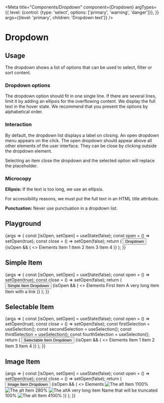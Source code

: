 
<Meta
  title="Components/Dropdown"
  component={Dropdown}
  argTypes={{
    level: {control: {type: 'select', options: ['primary', 'warning', 'danger']}},
  }}
  args={{level: 'primary', children: 'Dropdown text'}}
/>

# Dropdown

## Usage

The dropdown shows a list of options that can be used to select, filter or sort content.

### Dropdown options

The dropdown option should fit in one single line. If there are several lines, limit it by adding an ellipsis for the overflowing content. We display the full text in the hover state. We recommend that you present the options by alphabetical order.

### Interaction

By default, the dropdown list displays a label on closing. An open dropdown menu appears on the click. The open dropdown should appear above all other elements of the user interface. They can be close by clicking outside the dropdown element.

Selecting an item close the dropdown and the selected option will replace the placeholder.

### Microcopy

**Ellipsis:** If the text is too long, we use an ellipsis.

For accessibility reasons, we must put the full text in an HTML title attribute.

**Punctuation:** Never use punctuation in a dropdown list.

## Playground

<Canvas>
  <Story name="Standard">
    {args => {
      const [isOpen, setOpen] = useState(false);
      const open = () => setOpen(true);
      const close = () => setOpen(false);
      return (
        <SpaceContainer height={200}>
          <Dropdown {...args}>
            <Dropdown.Action onClick={open}>
              <Button>Dropdown</Button>
            </Dropdown.Action>
            {isOpen && (
              <>
                <Dropdown.Backdrop onClick={close} />
                <Dropdown.Overlay position="down" onClose={close}>
                  <Dropdown.Header>
                    <Dropdown.Title>Elements</Dropdown.Title>
                  </Dropdown.Header>
                  <Dropdown.ItemCollection>
                    <Dropdown.Item>Item 1</Dropdown.Item>
                    <Dropdown.Item>Item 2</Dropdown.Item>
                    <Dropdown.Item>Item 3</Dropdown.Item>
                    <Dropdown.Item>Item 4</Dropdown.Item>
                  </Dropdown.ItemCollection>
                </Dropdown.Overlay>
              </>
            )}
          </Dropdown>
        </SpaceContainer>
      );
    }}
  </Story>
</Canvas>

<ArgsTable story="Standard" />

## Simple Item

<Canvas>
  <Story name="SimpleItem">
    {args => {
      const [isOpen, setOpen] = useState(false);
      const open = () => setOpen(true);
      const close = () => setOpen(false);
      return (
        <SpaceContainer height={200}>
          <Dropdown>
            <Dropdown.Action onClick={open}>
              <Button>Simple Item Dropdown</Button>
            </Dropdown.Action>
            {isOpen && (
              <>
                <Dropdown.Backdrop onClick={close} />
                <Dropdown.Overlay position="down" onClose={close}>
                  <Dropdown.Header>
                    <Dropdown.Title>Elements</Dropdown.Title>
                  </Dropdown.Header>
                  <Dropdown.ItemCollection>
                    <Dropdown.Item>First item</Dropdown.Item>
                    <Dropdown.Item>A very long item</Dropdown.Item>
                    <Link href="https://www.youtube.com/watch?v=dQw4w9WgXcQ">
                      <Dropdown.Item>Item with a link</Dropdown.Item>
                    </Link>
                  </Dropdown.ItemCollection>
                </Dropdown.Overlay>
              </>
            )}
          </Dropdown>
        </SpaceContainer>
      );
    }}
  </Story>
</Canvas>

## Selectable Item

<Canvas>
  <Story name="SelectableItem">
    {args => {
      const [isOpen, setOpen] = useState(false);
      const open = () => setOpen(true);
      const close = () => setOpen(false);
      const firstSelection = useSelection();
      const secondSelection = useSelection();
      const thirdSelection = useSelection();
      const fourthSelection = useSelection();
      return (
        <SpaceContainer height={200}>
          <Dropdown>
            <Dropdown.Action onClick={open}>
              <Button>Selectable Item Dropdown</Button>
            </Dropdown.Action>
            {isOpen && (
              <>
                <Dropdown.Backdrop onClick={close} />
                <Dropdown.Overlay position="down" onClose={close}>
                  <Dropdown.Header>
                    <Dropdown.Title>Elements</Dropdown.Title>
                  </Dropdown.Header>
                  <Dropdown.ItemCollection>
                    <Dropdown.SelectableItem {...firstSelection}>Item 1</Dropdown.SelectableItem>
                    <Dropdown.SelectableItem {...secondSelection}>Item 2</Dropdown.SelectableItem>
                    <Dropdown.SelectableItem {...thirdSelection}>Item 3</Dropdown.SelectableItem>
                    <Dropdown.SelectableItem {...fourthSelection}>Item 4</Dropdown.SelectableItem>
                  </Dropdown.ItemCollection>
                </Dropdown.Overlay>
              </>
            )}
          </Dropdown>
        </SpaceContainer>
      );
    }}
  </Story>
</Canvas>

## Image Item

<Canvas>
  <Story name="ImageItem">
    {args => {
      const [isOpen, setOpen] = useState(false);
      const open = () => setOpen(true);
      const close = () => setOpen(false);
      return (
        <SpaceContainer height={300}>
          <Dropdown>
            <Dropdown.Action onClick={open}>
              <Button>Image Item Dropdown</Button>
            </Dropdown.Action>
            {isOpen && (
              <>
                <Dropdown.Backdrop onClick={close} />
                <Dropdown.Overlay position="down" onClose={close}>
                  <Dropdown.Header>
                    <Dropdown.Title>Elements</Dropdown.Title>
                  </Dropdown.Header>
                  <Dropdown.ItemCollection>
                    <Dropdown.ImageItem>
                      <Image src="https://picsum.photos/seed/akeneo/200/140" alt="The alt" />
                      Item 1<Badge>100%</Badge>
                    </Dropdown.ImageItem>
                    <Dropdown.ImageItem>
                      <Image src="https://picsum.photos/seed/akenep/200/140" alt="The alt" />
                      Item 2<Badge level="warning">80%</Badge>
                    </Dropdown.ImageItem>
                    <Dropdown.ImageItem>
                      <Image src="https://picsum.photos/seed/akeneq/200/140" alt="The alt" />A very long item Name that
                      will be truncated
                      <Badge>100%</Badge>
                    </Dropdown.ImageItem>
                    <Link href="https://www.youtube.com/watch?v=dQw4w9WgXcQ">
                      <Dropdown.ImageItem>
                        <Image src="https://picsum.photos/seed/akener/200/140" alt="The alt" />
                        Item 4<Badge>100%</Badge>
                      </Dropdown.ImageItem>
                    </Link>
                  </Dropdown.ItemCollection>
                </Dropdown.Overlay>
              </>
            )}
          </Dropdown>
        </SpaceContainer>
      );
    }}
  </Story>
</Canvas>
